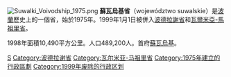 [[File:Suwalki_Voivodship_1975.png|right]]
'''蘇瓦烏基省'''（województwo suwalskie）是[[波蘭|波蘭]]歷史上的一個省，始於1975年。1999年1月1日被併入[[波德拉謝省|波德拉謝省]]和[[瓦爾米亞-馬祖里省|瓦爾米亞-馬祖里省]]。

1998年面積10,490平方公里。人口489,200人。首府[[蘇瓦烏基|蘇瓦烏基]]。

[[Category:波蘭省份_(1975-1998)|S]]
[[Category:波德拉谢省|Category:波德拉谢省]]
[[Category:瓦尔米亚-马祖里省|Category:瓦尔米亚-马祖里省]]
[[Category:1975年建立的行政區劃|Category:1975年建立的行政區劃]]
[[Category:1999年废除的行政区划|Category:1999年废除的行政区划]]